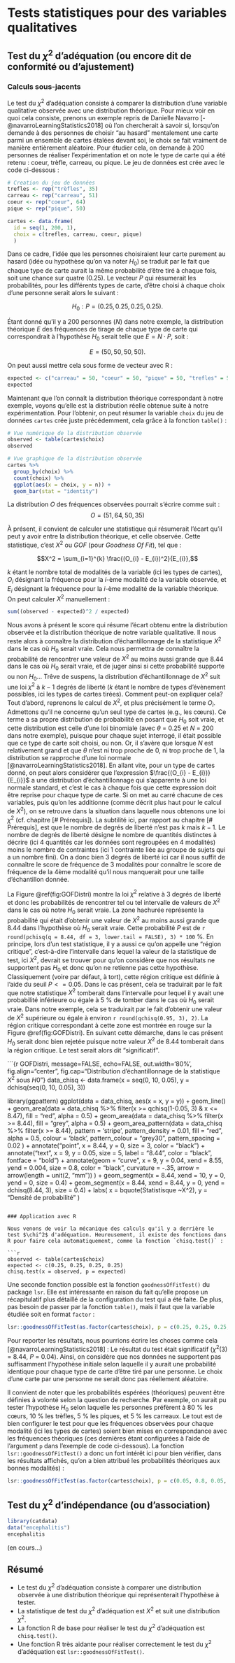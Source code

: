 # Tests statistiques pour des variables qualitatives

## Test du $\chi^2$ d'adéquation (ou encore dit de conformité ou d'ajustement)

### Calculs sous-jacents

Le test du $\chi^2$ d'adéquation consiste à comparer la distribution d'une variable qualitative observée avec une distribution théorique. Pour mieux voir en quoi cela consiste, prenons un exemple repris de Danielle Navarro [-@navarroLearningStatistics2018] où l'on chercherait à savoir si, lorsqu'on demande à des personnes de choisir "au hasard" mentalement une carte parmi un ensemble de cartes étalées devant soi, le choix se fait vraiment de manière entièrement aléatoire. Pour étudier cela, on demande à 200 personnes de réaliser l'expérimentation et on note le type de carte qui a été retenu : coeur, trèfle, carreau, ou pique. Le jeu de données est crée avec le code ci-dessous :

```r
# Creation du jeu de données
trefles <- rep("trèfles", 35)
carreau <- rep("carreau", 51)
coeur <- rep("coeur", 64)
pique <- rep("pique", 50)

cartes <- data.frame(
  id = seq(1, 200, 1), 
  choix = c(trefles, carreau, coeur, pique)
  )
```

Dans ce cadre, l'idée que les personnes choisiraient leur carte purement au hasard (idée ou hypothèse qu'on va noter $H_{0}$) se traduit par le fait que chaque type de carte aurait la même probabilité d'être tiré à chaque fois, soit une chance sur quatre (0.25). Le vecteur $P$ qui résumerait les probabilités, pour les différents types de carte, d'être choisi à chaque choix d'une personne serait alors le suivant :

$$H_{0} : P = (0.25, 0.25, 0.25, 0.25).$$

Étant donné qu'il y a 200 personnes ($N$) dans notre exemple, la distribution théorique $E$ des fréquences de tirage de chaque type de carte qui correspondrait à l'hypothèse $H_{0}$ serait telle que $E = N \cdot P$, soit : 

$$E = (50, 50, 50, 50).$$

On peut aussi mettre cela sous forme de vecteur avec R :

```r
expected <- c("carreau" = 50, "coeur" = 50, "pique" = 50, "trefles" = 50)
expected
```


Maintenant que l'on connaît la distribution théorique correspondant à notre exemple, voyons qu'elle est la distribution réelle obtenue suite à notre expérimentation. Pour l'obtenir, on peut résumer la variable `choix` du jeu de données `cartes` crée juste précédemment, cela grâce à la fonction `table()` : 

```r

# Vue numérique de la distribution observée
observed <- table(cartes$choix)
observed

# Vue graphique de la distribution observée
cartes %>% 
  group_by(choix) %>% 
  count(choix) %>% 
  ggplot(aes(x = choix, y = n)) + 
  geom_bar(stat = "identity")

```

La distribution $O$ des fréquences observées pourrait s'écrire comme suit : 
$$O = (51, 64, 50, 35)$$

À présent, il convient de calculer une statistique qui résumerait l'écart qu'il peut y avoir entre la distribution théorique, et celle observée. Cette statistique, c'est $X^2$ ou $GOF$ (pour *Goodness Of Fit*), tel que :

$$X^2 = \sum_{i=1}^{k} \frac{(O_{i} - E_{i})^2}{E_{i}},$$

$k$ étant le nombre total de modalités de la variable (ici les types de cartes), $O_{i}$ désignant la fréquence pour la $i$-ème modalité de la variable observée, et $E_{i}$ désignant la fréquence pour la $i$-ème modalité de la variable théorique. On peut calculer $X^2$ manuellement : 

```r
sum((observed - expected)^2 / expected)
```

Nous avons à présent le score qui résume l'écart obtenu entre la distribution observée et la distribution théorique de notre variable qualitative. Il nous reste alors à connaître la distribution d'échantillonnage de la statistique $X^2$ dans le cas où $H_{0}$ serait vraie. Cela nous permettra de connaître la probabilité de rencontrer une valeur de $X^2$ au moins aussi grande que 8.44 dans le cas où $H_{0}$ serait vraie, et de juger ainsi si cette probabilité supporte ou non $H_{0}$... Trêve de suspens, la distribution d'échantillonnage de $X^2$ suit une loi $\chi^2$ à $k-1$ degrés de liberté ($k$ étant le nombre de types d'évènement possibles, ici les types de cartes tirées). Comment peut-on expliquer cela? Tout d'abord, reprenons le calcul de $X^2$, et plus précisément le terme $O_{i}$. Admettons qu'il ne concerne qu'un seul type de cartes (e.g., les cœurs). Ce terme a sa propre distribution de probabilité en posant que $H_{0}$ soit vraie, et cette distribution est celle d'une loi binomiale (avec $\theta$ = 0.25 et $N$ = 200 dans notre exemple), puisque pour chaque sujet interrogé, il était possible que ce type de carte soit choisi, ou non. Or, il s'avère que lorsque $N$ est relativement grand et que $\theta$ n'est ni trop proche de 0, ni trop proche de 1, la distribution se rapproche d'une loi normale [@navarroLearningStatistics2018]. En allant vite, pour un type de cartes donné, on peut alors considérer que l'expression $\frac{(O_{i} - E_{i})}{E_{i}}$ a une distribution d'échantillonnage qui s'apparente à une loi normale standard, et c'est le cas à chaque fois que cette expression doit être reprise pour chaque type de carte. Si on met au carré chacune de ces variables, puis qu'on les additionne (comme décrit plus haut pour le calcul de $X^2$), on se retrouve dans la situation dans laquelle nous obtenons une loi $\chi^2$ (cf. chapitre [# Prérequis]). La subtilité ici, par rapport au  chapitre [# Prérequis], est que le nombre de degrés de liberté n'est pas $k$ mais $k-1$. Le nombre de degrés de liberté désigne le nombre de quantités distinctes à décrire (ici 4 quantités car les données sont regroupées en 4 modalités) moins le nombre de contraintes (ici 1 contrainte liée au groupe de sujets qui a un nombre fini). On a donc bien 3 degrés de liberté ici car il nous suffit de connaître le score de fréquence de 3 modalités pour connaître le score de fréquence de la 4ème modalité qu'il nous manquerait pour une taille d'échantillon donnée.

La Figure \@ref(fig:GOFDistri) montre la loi $\chi^2$ relative à 3 degrés de liberté et donc les probabilités de rencontrer tel ou tel intervalle de valeurs de $X^2$ dans le cas où notre $H_{0}$ serait vraie. La zone hachurée représente la probabilité qui était d'obtenir une valeur de $X^2$ au moins aussi grande que 8.44 dans l'hypothèse où $H_{0}$ serait vraie. Cette probabilité $P$ est de `r round(pchisq(q = 8.44, df = 3, lower.tail = FALSE), 3) * 100` %. En principe, lors d'un test statistique, il y a aussi ce qu'on appelle une "région critique", c'est-à-dire l'intervalle dans lequel la valeur de la statistique de test, ici $X^2$, devrait se trouver pour qu'on considère que nos résultats ne supportent pas $H_{0}$ et donc qu'on ne retienne pas cette hypothèse. Classiquement (voire par défaut, à tort), cette région critique est définie à l'aide du seuil $P <= 0.05$. Dans le cas présent, cela se traduirait par le fait que notre statistique $X^2$ tomberait dans l'intervalle pour lequel il y avait une probabilité inférieure ou égale à 5 % de tomber dans le cas où $H_{0}$ serait vraie. Dans notre exemple, cela se traduirait par le fait d'obtenir une valeur de $X^2$ supérieure ou égale à environ `r round(qchisq(0.95, 3), 2)`. La région critique correspondant à cette zone est montrée en rouge sur la Figure \@ref(fig:GOFDistri). En suivant cette démarche, dans le cas présent $H_{0}$ serait donc bien rejetée puisque notre valeur $X^2$ de 8.44 tomberait dans la région critique. Le test serait alors dit "significatif".

```{r GOFDistri, message=FALSE, echo=FALSE, out.width='80%',  fig.align="center", fig.cap="Distribution d'échantillonnage de la statistique $X^2$ sous $H{0}$"}
data_chisq <- data.frame(x = seq(0, 10, 0.05), y = dchisq(seq(0, 10, 0.05), 3))

library(ggpattern)
ggplot(data = data_chisq, aes(x = x, y = y)) +
  geom_line() +
  geom_area(data = data_chisq %>% filter(x >= qchisq(1-0.05, 3) & x <= 8.47), fill = "red", alpha = 0.5) +
  geom_area(data = data_chisq %>% filter(x >= 8.44), fill = "grey", alpha = 0.5) +
  geom_area_pattern(data = data_chisq %>% filter(x >= 8.44), 
     pattern = 'stripe',
     pattern_density = 0.01,
     fill = "red", alpha = 0.5,
     colour  = 'black',
     pattern_colour = "grey30",
     pattern_spacing = 0.02
  ) +
  annotate("point", x = 8.44, y = 0, size = 3, color = "black") +
  annotate("text", x = 9, y = 0.05, size = 5, label = "8.44", color = "black", fontface = "bold") +
  annotate(geom = "curve", 
             x = 9, 
             y = 0.04, 
             xend = 8.55, 
             yend = 0.004, 
             size = 0.8, 
             color  = "black",
             curvature = -.35, arrow = arrow(length = unit(2, "mm"))
             ) +
  geom_segment(x = 8.44, xend = 10, y = 0, yend = 0, size = 0.4) + 
  geom_segment(x = 8.44, xend = 8.44, y = 0, yend = dchisq(8.44, 3), size = 0.4) + 
    labs(
    x = bquote(Statistisque ~X^2),
    y = "Densité de probabilité"
    )
```

### Application avec R

Nous venons de voir la mécanique des calculs qu'il y a derrière le test $\chi^2$ d'adéquation. Heureusement, il existe des fonctions dans R pour faire cela automatiquement, comme la fonction `chisq.test()` : 

```r
observed <- table(cartes$choix)
expected <- c(0.25, 0.25, 0.25, 0.25)
chisq.test(x = observed, p = expected)
```

Une seconde fonction possible est la fonction `goodnessOfFitTest()` du package `lsr`. Elle est intéressante en raison du fait qu'elle propose un récapitulatif plus détaillé de la configuration du test qui a été faite. De plus, pas besoin de passer par la fonction `table()`, mais il faut que la variable étudiée soit en format `factor` :

```r
lsr::goodnessOfFitTest(as.factor(cartes$choix), p = c(0.25, 0.25, 0.25, 0.25))
```

Pour reporter les résultats, nous pourrions écrire les choses comme cela [@navarroLearningStatistics2018] : Le résultat du test était significatif ($\chi^2(3)$ = 8.44, $P$ = 0.04). Ainsi, on considère que nos données ne supportent pas suffisamment l'hypothèse initiale selon laquelle il y aurait une probabilité identique pour chaque type de carte d'être tiré par une personne. Le choix d'une carte par une personne ne serait donc pas réellement aléatoire.

Il convient de noter que les probabilités espérées (théoriques) peuvent être définies à volonté selon la question de recherche. Par exemple, on aurait pu tester l'hypothèse $H_{0}$ selon laquelle les personnes préfèrent à 80 % les cœurs, 10 % les trèfles, 5 % les piques, et 5 % les carreaux. Le tout est de bien configurer le test pour que les fréquences observées pour chaque modalité (ici les types de cartes) soient bien mises en correspondance avec les fréquences théoriques (ces dernières étant configurées à l'aide de l'argument `p` dans l'exemple de code ci-dessous). La fonction `lsr::goodnessOfFitTest()` a donc un fort intérêt ici pour bien vérifier, dans les résultats affichés, qu'on a bien attribué les probabilités théoriques aux bonnes modalités) :

```r
lsr::goodnessOfFitTest(as.factor(cartes$choix), p = c(0.05, 0.8, 0.05, 0.1))
```

## Test du $\chi^2$ d'indépendance (ou d'association)

```r
library(catdata)
data("encephalitis")
encephalitis
```

(en cours...)

## Résumé
* Le test du $\chi^2$ d'adéquation consiste à comparer une distribution observée à une distribution théorique qui représenterait l'hypothèse à tester.
* La statistique de test du $\chi^2$ d'adéquation est $X^2$ et suit une distribution $\chi^2$.
* La fonction R de base pour réaliser le test du $\chi^2$ d'adéquation est `chisq.test()`.
* Une fonction R très aidante pour réaliser correctement le test du $\chi^2$ d'adéquation est `lsr::goodnessOfFitTest()`.





